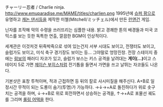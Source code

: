 チャーリー忍者 / Charlie ninja.
http://www.emuparadise.me/MAME/titles/charlien.png
{{{#!html
<iframe width="420" height="315" src="http://www.youtube.com/embed/icmC8jC2_FY" frameborder="0" allowfullscreen></iframe>
}}}
1995년에 [[슈퍼 팡]]으로 유명하고 [[캐논 댄서]]등을 제작한 미첼(Mitchell/ミッチェル)에서 만든 [[런앤건]] 게임. 

닌자를 조작해 악의 수령을 쓰러뜨리는 심플한 내용. 밝고 경쾌한 톤의 배경들과 미국 코믹스를 보는 듯한 독특한 연출, 깔끔한 BGM이 인상적이다.

세계관은 이것저것 뒤죽박죽으로 섞여 있는건지 서부 시대도 보이고, 전쟁터도 보이고, 슬럼가도 보이고, 미식 축구 경기장도 보이는 등... 그야말로 엉망진창. 전장 스테이지 중에는 [[람보]]의 패러디 자코가 있고, 슬럼가 보스는 키스 공격을 날려대는 '''게이(...)'''이고 스테이지 5로 가면 [[제이슨 부히스]]처럼 전기톱을 들면서 가면을 쓰고 날뛰는 자코들도 나온다.

기본샷은 표창 투척이며, 적과 근접하면 등 뒤의 칼로 사시미질을 해주신다. A+B로 일정시간 무적이 되는 도롱이 숨기(투명)가 가능하다. →↓→+A로 돌진하다가 위로 솟구치는 공격을 하며, ↓→+B로 위로 회전하면서 상승하는 공격을, ↑→+A로 포물선 궤도를 그리며 [[롤링 어택]]을 한다.
